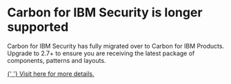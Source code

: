 


<Meta parameters={parameters} title={getTitle(OVERVIEW)} />

# Carbon for IBM Security is longer supported

Carbon for IBM Security has fully migrated over
to<LinkTo target="https://carbon-for-ibm-products.netlify.app/?path=/story/overview-getting-started--page">
Carbon for IBM Products</LinkTo>. Upgrade to 2.7+ to ensure you are receiving
the latest package of components, patterns and layouts.

<a href="https://github.com/carbon-design-system/ibm-cloud-cognitive/tree/main/packages/security">
  {' '}
  Visit here for more details.
</a>
